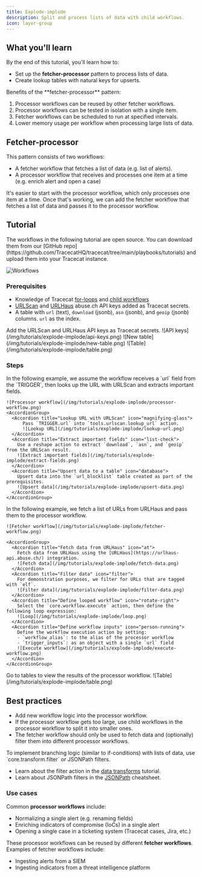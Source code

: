 ```yaml
---
title: Explode-implode
description: Split and process lists of data with child workflows.
icon: layer-group
---
```


## What you'll learn

By the end of this tutorial, you'll learn how to:

- Set up the **fetcher-processor** pattern to process lists of data.
- Create lookup tables with natural keys for upserts.

<Info>
  Benefits of the **fetcher-processor** pattern:

  1. Processor workflows can be reused by other fetcher workflows.
  2. Processor workflows can be tested in isolation with a single item.
  3. Fetcher workflows can be scheduled to run at specified intervals.
  4. Lower memory usage per workflow when processing large lists of data.
</Info>

## Fetcher-processor

This pattern consists of two workflows:
- A fetcher workflow that fetches a list of data (e.g. list of alerts).
- A processor workflow that receives and processes one item at a time (e.g. enrich alert and open a case)

It's easier to start with the processor workflow, which only processes one item at a time.
Once that's working, we can add the fetcher workflow that fetches a list of data and passes it to the processor workflow.

## Tutorial

<Note>
  The workflows in the following tutorial are open source.
  You can download them from our [GitHub repo](https://github.com/TracecatHQ/tracecat/tree/main/playbooks/tutorials)
  and upload them into your Tracecat instance.
</Note>

![Workflows](/img/tutorials/explode-implode/workflows.png)

### Prerequisites

- Knowledge of Tracecat [for-loops](/quickstart/control-flow) and [child workflows](/tutorials/child-workflows)
- [URLScan](https://urlscan.io/docs/api/) and [URLHaus](https://urlhaus-api.abuse.ch/) abuse.ch API keys added as Tracecat secrets.
- A table with `url` (text), `download` (jsonb), `asn` (jsonb), and `geoip` (jsonb) columns. `url` as the index.

<AccordionGroup>
  <Accordion title="API keys" icon="key">
    Add the URLScan and URLHaus API keys as Tracecat secrets.
    ![API keys](/img/tutorials/explode-implode/api-keys.png)
  </Accordion>
  <Accordion title="Create table" icon="table">
    ![New table](/img/tutorials/explode-implode/new-table.png)
    ![Table](/img/tutorials/explode-implode/table.png)
  </Accordion>
</AccordionGroup>

### Steps

<Steps>
  <Step title="Processor workflow">
    In the following example, we assume the workflow receives a `url` field from the `TRIGGER`,
    then looks up the URL with URLScan and extracts important fields.

    ![Processor workflow](/img/tutorials/explode-implode/processor-workflow.png)
    <AccordionGroup>
      <Accordion title="Lookup URL with URLScan" icon="magnifying-glass">
          Pass `TRIGGER.url` into `tools.urlscan.lookup_url` action.
          ![Lookup URL](/img/tutorials/explode-implode/lookup-url.png)
      </Accordion>
      <Accordion title="Extract important fields" icon="list-check">
        Use a reshape action to extract `download`, `asn`, and `geoip` from the URLScan result.
        ![Extract important fields](/img/tutorials/explode-implode/extract-fields.png)
      </Accordion>
      <Accordion title="Upsert data to a table" icon="database">
        Upsert data into the `url_blocklist` table created as part of the prerequisites.
        ![Upsert data](/img/tutorials/explode-implode/upsert-data.png)
      </Accordion>
    </AccordionGroup>
  </Step>
  <Step title="Fetcher workflow">
    In the following example, we fetch a list of URLs from URLHaus and pass them to the processor workflow.

    ![Fetcher workflow](/img/tutorials/explode-implode/fetcher-workflow.png)

    <AccordionGroup>
      <Accordion title="Fetch data from URLHaus" icon="at">
        Fetch data from URLHaus using the [URLHaus](https://urlhaus-api.abuse.ch/) integration.
        ![Fetch data](/img/tutorials/explode-implode/fetch-data.png)
      </Accordion>
      <Accordion title="Filter data" icon="filter">
        For demonstration purposes, we filter for URLs that are tagged with `elf`.
        ![Filter data](/img/tutorials/explode-implode/filter-data.png)
      </Accordion>
      <Accordion title="Define looped workflow" icon="rotate-right">
        Select the `core.workflow.execute` action, then define the following loop expression:
        ![Loop](/img/tutorials/explode-implode/loop.png)
      </Accordion>
      <Accordion title="Define workflow inputs" icon="person-running">
        Define the workflow execution action by setting:
        - `workflow_alias`: to the alias of the processor workflow
        - `trigger_inputs`: as an object with a single `url` field
        ![Execute workflow](/img/tutorials/explode-implode/execute-workflow.png)
      </Accordion>
    </AccordionGroup>
  </Step>
  <Step title="Lookup table">
    Go to tables to view the results of the processor workflow.
    ![Table](/img/tutorials/explode-implode/table.png)
  </Step>
</Steps>

## Best practices

- Add new workflow logic into the processor workflow.
- If the processor workflow gets too large, use child workflows in the processor workflow to split it into smaller ones.
- The fetcher workflow should only be used to fetch data and (optionally) filter them into different processor workflows.

<Tip>
  To implement branching logic (similar to if-conditions) with lists of data, use `core.transform.filter` or JSONPath filters.

  - Learn about the filter action in the [data transforms](/tutorials/data-transforms#filter) tutorial.
  - Learn about JSONPath filters in the [JSONPath](/cheatsheet/jsonpath#basic-filters) cheatsheet.
</Tip>

### Use cases

Common **processor workflows** include:

- Normalizing a single alert (e.g. renaming fields)
- Enriching indicators of compromise (IoCs) in a single alert
- Opening a single case in a ticketing system (Tracecat cases, Jira, etc.)

These processor workflows can be reused by different **fetcher workflows**.
Examples of fetcher workflows include:

- Ingesting alerts from a SIEM
- Ingesting indicators from a threat intelligence platform
